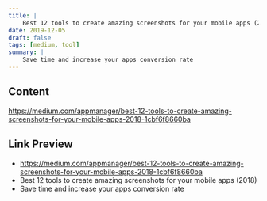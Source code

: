 ```yaml
---
title: |
    Best 12 tools to create amazing screenshots for your mobile apps (2018)
date: 2019-12-05
draft: false
tags: [medium, tool]
summary: |
    Save time and increase your apps conversion rate
---
```


## Content

https://medium.com/appmanager/best-12-tools-to-create-amazing-screenshots-for-your-mobile-apps-2018-1cbf6f8660ba

## Link Preview

- https://medium.com/appmanager/best-12-tools-to-create-amazing-screenshots-for-your-mobile-apps-2018-1cbf6f8660ba
- Best 12 tools to create amazing screenshots for your mobile apps (2018)
- Save time and increase your apps conversion rate
